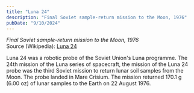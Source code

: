 ```yaml
---
title: "Luna 24"
description: "Final Soviet sample-return mission to the Moon, 1976"
pubDate: "9/10/2024"
---
```


*Final Soviet sample-return mission to the Moon, 1976*  
Source (Wikipedia): [Luna 24][1]

Luna 24 was a robotic probe of the Soviet Union's Luna programme. The 24th mission of the Luna series of spacecraft, the mission of the Luna 24 probe was the third Soviet mission to return lunar soil samples from the Moon. The probe landed in Mare Crisium. The mission returned 170.1 g (6.00 oz) of lunar samples to the Earth on 22 August 1976.

[1]: https://en.wikipedia.org/wiki/Luna_24
